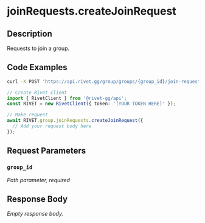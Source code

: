 

# joinRequests.createJoinRequest



## Description

Requests to join a group.


## Code Examples

<CodeGroup title='Request' tag='POST' label='https://api.rivet.gg/group/groups/{group_id}/join-request'>

```bash {{ "title": "cURL" }}
curl -X POST 'https://api.rivet.gg/group/groups/{group_id}/join-request'
```

```ts
// Create Rivet client
import { RivetClient } from '@rivet-gg/api';
const RIVET = new RivetClient({ token: '[YOUR TOKEN HERE]' });

// Make request
await RIVET.group.joinRequests.createJoinRequest({
  // Add your request body here
});
```

</CodeGroup>


## Request Parameters


### `group_id`

_Path parameter, required_





## Response Body

_Empty response body._
